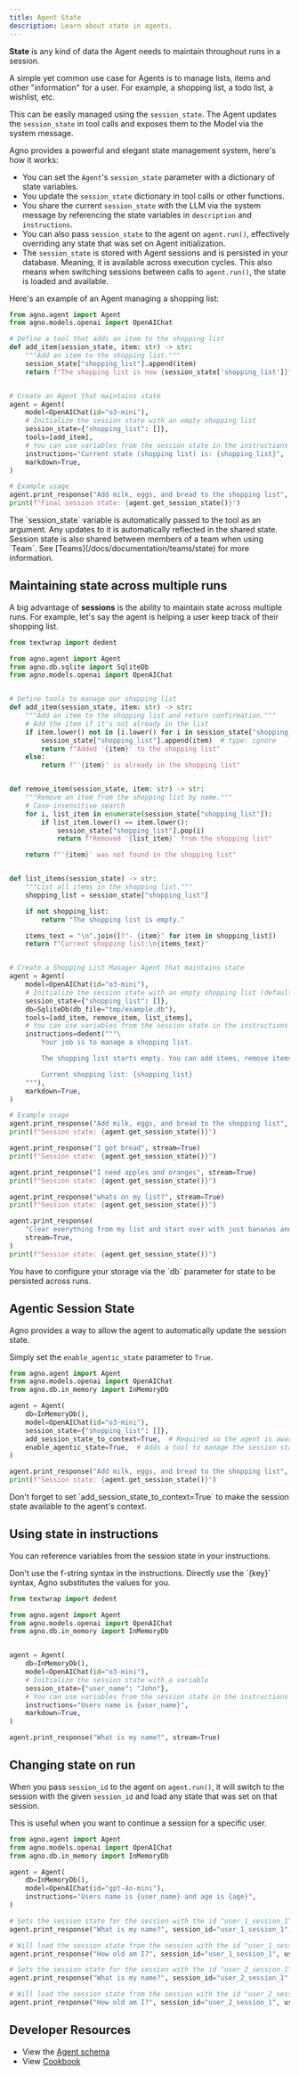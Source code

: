 ```yaml
---
title: Agent State
description: Learn about state in agents.
---
```


**State** is any kind of data the Agent needs to maintain throughout runs in a session.

<Check>
A simple yet common use case for Agents is to manage lists, items and other "information" for a user. For example, a shopping list, a todo list, a wishlist, etc.

This can be easily managed using the `session_state`. The Agent updates the `session_state` in tool calls and exposes them to the Model via the system message.
</Check>

Agno provides a powerful and elegant state management system, here's how it works:

- You can set the `Agent`'s `session_state` parameter with a dictionary of state variables.
- You update the `session_state` dictionary in tool calls or other functions.
- You share the current `session_state` with the LLM via the system message by referencing the state variables in `description` and `instructions`.
- You can also pass `session_state` to the agent on `agent.run()`, effectively overriding any state that was set on Agent initialization.
- The `session_state` is stored with Agent sessions and is persisted in your database. Meaning, it is available across execution cycles. This also means when switching sessions between calls to `agent.run()`, the state is loaded and available.

Here's an example of an Agent managing a shopping list:

```python session_state.py
from agno.agent import Agent
from agno.models.openai import OpenAIChat

# Define a tool that adds an item to the shopping list
def add_item(session_state, item: str) -> str:
    """Add an item to the shopping list."""
    session_state["shopping_list"].append(item)
    return f"The shopping list is now {session_state['shopping_list']}"


# Create an Agent that maintains state
agent = Agent(
    model=OpenAIChat(id="o3-mini"),
    # Initialize the session state with an empty shopping list
    session_state={"shopping_list": []},
    tools=[add_item],
    # You can use variables from the session state in the instructions
    instructions="Current state (shopping list) is: {shopping_list}",
    markdown=True,
)

# Example usage
agent.print_response("Add milk, eggs, and bread to the shopping list", stream=True)
print(f"Final session state: {agent.get_session_state()}")
```

<Note>
The `session_state` variable is automatically passed to the tool as an argument.  Any updates to it is automatically reflected in the shared state.
</Note>

<Check>
Session state is also shared between members of a team when using `Team`. See [Teams](/docs/documentation/teams/state) for more information.
</Check>

## Maintaining state across multiple runs

A big advantage of **sessions** is the ability to maintain state across multiple runs. For example, let's say the agent is helping a user keep track of their shopping list.


```python shopping_list.py
from textwrap import dedent

from agno.agent import Agent
from agno.db.sqlite import SqliteDb
from agno.models.openai import OpenAIChat


# Define tools to manage our shopping list
def add_item(session_state, item: str) -> str:
    """Add an item to the shopping list and return confirmation."""
    # Add the item if it's not already in the list
    if item.lower() not in [i.lower() for i in session_state["shopping_list"]]:
        session_state["shopping_list"].append(item)  # type: ignore
        return f"Added '{item}' to the shopping list"
    else:
        return f"'{item}' is already in the shopping list"


def remove_item(session_state, item: str) -> str:
    """Remove an item from the shopping list by name."""
    # Case-insensitive search
    for i, list_item in enumerate(session_state["shopping_list"]):
        if list_item.lower() == item.lower():
            session_state["shopping_list"].pop(i)
            return f"Removed '{list_item}' from the shopping list"

    return f"'{item}' was not found in the shopping list"


def list_items(session_state) -> str:
    """List all items in the shopping list."""
    shopping_list = session_state["shopping_list"]

    if not shopping_list:
        return "The shopping list is empty."

    items_text = "\n".join([f"- {item}" for item in shopping_list])
    return f"Current shopping list:\n{items_text}"


# Create a Shopping List Manager Agent that maintains state
agent = Agent(
    model=OpenAIChat(id="o3-mini"),
    # Initialize the session state with an empty shopping list (default session state for all sessions)
    session_state={"shopping_list": []},
    db=SqliteDb(db_file="tmp/example.db"),
    tools=[add_item, remove_item, list_items],
    # You can use variables from the session state in the instructions
    instructions=dedent("""\
        Your job is to manage a shopping list.

        The shopping list starts empty. You can add items, remove items by name, and list all items.

        Current shopping list: {shopping_list}
    """),
    markdown=True,
)

# Example usage
agent.print_response("Add milk, eggs, and bread to the shopping list", stream=True)
print(f"Session state: {agent.get_session_state()}")

agent.print_response("I got bread", stream=True)
print(f"Session state: {agent.get_session_state()}")

agent.print_response("I need apples and oranges", stream=True)
print(f"Session state: {agent.get_session_state()}")

agent.print_response("whats on my list?", stream=True)
print(f"Session state: {agent.get_session_state()}")

agent.print_response(
    "Clear everything from my list and start over with just bananas and yogurt",
    stream=True,
)
print(f"Session state: {agent.get_session_state()}")

```

<Tip>
You have to configure your storage via the `db` parameter for state to be persisted across runs.
</Tip>


## Agentic Session State

Agno provides a way to allow the agent to automatically update the session state.

Simply set the `enable_agentic_state` parameter to `True`.

```python agentic_session_state.py
from agno.agent import Agent
from agno.models.openai import OpenAIChat
from agno.db.in_memory import InMemoryDb

agent = Agent(
    db=InMemoryDb(),
    model=OpenAIChat(id="o3-mini"),
    session_state={"shopping_list": []},
    add_session_state_to_context=True,  # Required so the agent is aware of the session state
    enable_agentic_state=True,  # Adds a tool to manage the session state
)

agent.print_response("Add milk, eggs, and bread to the shopping list", stream=True)
print(f"Session state: {agent.get_session_state()}")
```

<Tip>
Don't forget to set `add_session_state_to_context=True` to make the session state available to the agent's context.
</Tip>

## Using state in instructions

You can reference variables from the session state in your instructions.

<Tip>
Don't use the f-string syntax in the instructions. Directly use the `{key}` syntax, Agno substitutes the values for you.
</Tip>

```python state_in_instructions.py
from textwrap import dedent

from agno.agent import Agent
from agno.models.openai import OpenAIChat
from agno.db.in_memory import InMemoryDb


agent = Agent(
    db=InMemoryDb(),
    model=OpenAIChat(id="o3-mini"),
    # Initialize the session state with a variable
    session_state={"user_name": "John"},
    # You can use variables from the session state in the instructions
    instructions="Users name is {user_name}",
    markdown=True,
)

agent.print_response("What is my name?", stream=True)
```

## Changing state on run

When you pass `session_id` to the agent on `agent.run()`, it will switch to the session with the given `session_id` and load any state that was set on that session.

This is useful when you want to continue a session for a specific user.

```python changing_state_on_run.py
from agno.agent import Agent
from agno.models.openai import OpenAIChat
from agno.db.in_memory import InMemoryDb

agent = Agent(
    db=InMemoryDb(),
    model=OpenAIChat(id="gpt-4o-mini"),
    instructions="Users name is {user_name} and age is {age}",
)

# Sets the session state for the session with the id "user_1_session_1"
agent.print_response("What is my name?", session_id="user_1_session_1", user_id="user_1", session_state={"user_name": "John", "age": 30})

# Will load the session state from the session with the id "user_1_session_1"
agent.print_response("How old am I?", session_id="user_1_session_1", user_id="user_1")

# Sets the session state for the session with the id "user_2_session_1"
agent.print_response("What is my name?", session_id="user_2_session_1", user_id="user_2", session_state={"user_name": "Jane", "age": 25})

# Will load the session state from the session with the id "user_2_session_1"
agent.print_response("How old am I?", session_id="user_2_session_1", user_id="user_2")
```


## Developer Resources

- View the [Agent schema](/reference/agents/agent)
- View [Cookbook](https://github.com/agno-agi/agno/tree/v2.0/cookbook/agents/state/)

